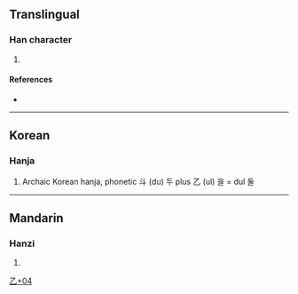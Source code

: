 {{character info/new}}
==Translingual==

===Han character===
{{Han char|rn=5|rad=乙|as=04|sn=5|four=|canj=YJN|ids=⿱斗乙}}

# {{defn|Han|sort=乙04}}

====References====
* {{Han ref|kx=0084.101|hdz=10053.011|uh=4E67|ud=20071}}

----

==Korean==

===Hanja===
{{ko-hanja|hangeul=둘|rv=dul|mr=tul|y=twul}}

# Archaic Korean hanja, phonetic 斗 (du) 두 plus 乙 (ul) 을 = dul 둘

[[Category:Korean-only CJKV Characters|乙+04]]

----

==Mandarin==

===Hanzi===
{{cmn-hanzi|pin=[[dou]]|wg=tou}}

# {{defn|lang=cmn|sort=乙04}}